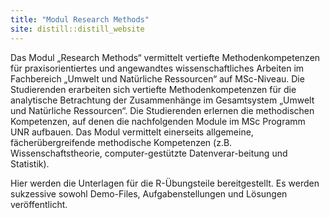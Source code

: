 ```yaml
---
title: "Modul Research Methods"
site: distill::distill_website
---
```


Das Modul „Research Methods“ vermittelt vertiefte Methodenkompetenzen für praxisorientiertes und angewandtes wissenschaftliches Arbeiten im Fachbereich „Umwelt und Natürliche Ressourcen“ auf MSc-Niveau. Die Studierenden erarbeiten sich vertiefte Methodenkompetenzen für die analytische Betrachtung der Zusammenhänge im Gesamtsystem „Umwelt und Natürliche Ressourcen“. Die Studierenden erlernen die methodischen Kompetenzen, auf denen die nachfolgenden Module im MSc Programm UNR aufbauen. Das Modul vermittelt einerseits allgemeine, fächerübergreifende methodische Kompetenzen (z.B. Wissenschaftstheorie, computer-gestützte Datenverar-beitung und Statistik).

Hier werden die Unterlagen für die R-Übungsteile bereitgestellt. Es werden sukzessive sowohl Demo-Files, Aufgabenstellungen und Lösungen veröffentlicht.
